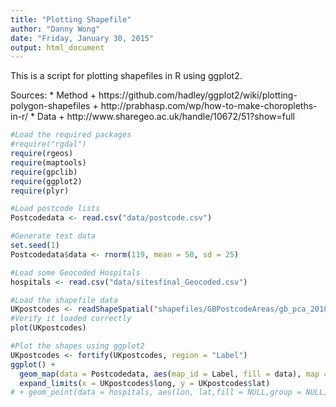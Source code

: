 ```yaml
---
title: "Plotting Shapefile"
author: "Danny Wong"
date: "Friday, January 30, 2015"
output: html_document
---
```


This is a script for plotting shapefiles in R using ggplot2.

Sources: 
 * Method
    + https://github.com/hadley/ggplot2/wiki/plotting-polygon-shapefiles
    + http://prabhasp.com/wp/how-to-make-choropleths-in-r/
 * Data
    + http://www.sharegeo.ac.uk/handle/10672/51?show=full

```r
#Load the required packages
#require("rgdal")
require(rgeos)
require(maptools)
require(gpclib)
require(ggplot2)
require(plyr)

#Load postcode lists
Postcodedata <- read.csv("data/postcode.csv")

#Generate test data
set.seed(1)
Postcodedata$data <- rnorm(119, mean = 50, sd = 25)

#Load some Geocoded Hospitals 
hospitals <- read.csv("data/sitesfinal_Geocoded.csv")

#Load the shapefile data
UKpostcodes <- readShapeSpatial("shapefiles/GBPostcodeAreas/gb_pca_2010.shp")
#Verify it loaded correctly
plot(UKpostcodes)

#Plot the shapes using ggplot2
UKpostcodes <- fortify(UKpostcodes, region = "Label")
ggplot() + 
  geom_map(data = Postcodedata, aes(map_id = Label, fill = data), map = UKpostcodes) + 
  expand_limits(x = UKpostcodes$long, y = UKpostcodes$lat)
# + geom_point(data = hospitals, aes(lon, lat,fill = NULL,group = NULL), size = 1)
```
